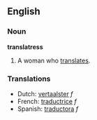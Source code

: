==English==

===Noun===
'''translatress'''

#A woman who [[translate]]s.

===Translations===
*Dutch: [[vertaalster]] ''f''
*French: [[traductrice]] ''f''
*Spanish: [[traductora]] ''f''